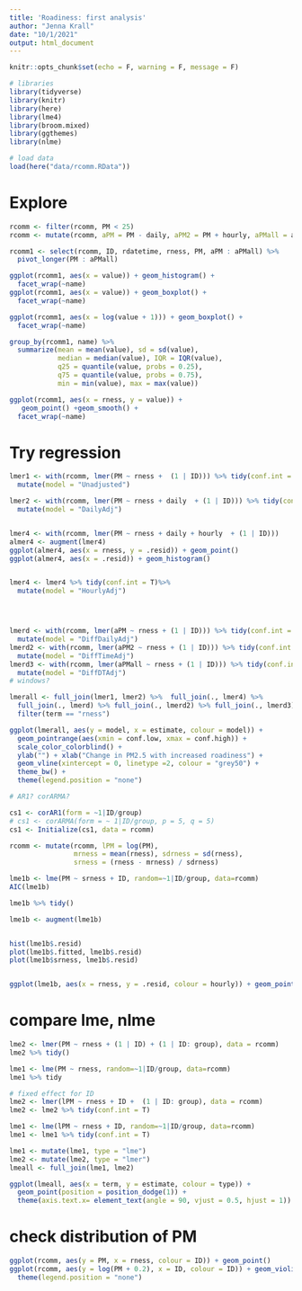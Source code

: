```yaml
---
title: 'Roadiness: first analysis'
author: "Jenna Krall"
date: "10/1/2021"
output: html_document
---
```


```r
knitr::opts_chunk$set(echo = F, warning = F, message = F)
```

```r
# libraries
library(tidyverse)
library(knitr)
library(here)
library(lme4)
library(broom.mixed)
library(ggthemes)
library(nlme)

```


```r
# load data
load(here("data/rcomm.RData"))
```

# Explore


```r
rcomm <- filter(rcomm, PM < 25)
rcomm <- mutate(rcomm, aPM = PM - daily, aPM2 = PM + hourly, aPMall = aPM + hourly)

rcomm1 <- select(rcomm, ID, rdatetime, rness, PM, aPM : aPMall) %>%
  pivot_longer(PM : aPMall)

```


```r
ggplot(rcomm1, aes(x = value)) + geom_histogram() +
  facet_wrap(~name)
ggplot(rcomm1, aes(x = value)) + geom_boxplot() +
  facet_wrap(~name)

ggplot(rcomm1, aes(x = log(value + 1))) + geom_boxplot() +
  facet_wrap(~name)

group_by(rcomm1, name) %>% 
  summarize(mean = mean(value), sd = sd(value),
            median = median(value), IQR = IQR(value),
            q25 = quantile(value, probs = 0.25), 
            q75 = quantile(value, probs = 0.75),
            min = min(value), max = max(value))
```

```r

ggplot(rcomm1, aes(x = rness, y = value)) +
   geom_point() +geom_smooth() +
  facet_wrap(~name)

```
# Try regression

```r
lmer1 <- with(rcomm, lmer(PM ~ rness +  (1 | ID))) %>% tidy(conf.int = T) %>%
  mutate(model = "Unadjusted")

lmer2 <- with(rcomm, lmer(PM ~ rness + daily  + (1 | ID))) %>% tidy(conf.int = T)%>%
  mutate(model = "DailyAdj")


lmer4 <- with(rcomm, lmer(PM ~ rness + daily + hourly  + (1 | ID)))
almer4 <- augment(lmer4)
ggplot(almer4, aes(x = rness, y = .resid)) + geom_point()
ggplot(almer4, aes(x = .resid)) + geom_histogram()


lmer4 <- lmer4 %>% tidy(conf.int = T)%>%
  mutate(model = "HourlyAdj")




lmerd <- with(rcomm, lmer(aPM ~ rness + (1 | ID))) %>% tidy(conf.int = T) %>%
  mutate(model = "DiffDailyAdj")
lmerd2 <- with(rcomm, lmer(aPM2 ~ rness + (1 | ID))) %>% tidy(conf.int = T) %>%
  mutate(model = "DiffTimeAdj")
lmerd3 <- with(rcomm, lmer(aPMall ~ rness + (1 | ID))) %>% tidy(conf.int = T) %>%
  mutate(model = "DiffDTAdj")
# windows?

lmerall <- full_join(lmer1, lmer2) %>%  full_join(., lmer4) %>%
  full_join(., lmerd) %>% full_join(., lmerd2) %>% full_join(., lmerd3) %>%
  filter(term == "rness")
```


```r
ggplot(lmerall, aes(y = model, x = estimate, colour = model)) + 
  geom_pointrange(aes(xmin = conf.low, xmax = conf.high)) +
  scale_color_colorblind() +
  ylab("") + xlab("Change in PM2.5 with increased roadiness") +
  geom_vline(xintercept = 0, linetype =2, colour = "grey50") +
  theme_bw() +
  theme(legend.position = "none")
```





```r
# AR1? corARMA?

cs1 <- corAR1(form = ~1|ID/group)
# cs1 <- corARMA(form = ~ 1|ID/group, p = 5, q = 5)
cs1 <- Initialize(cs1, data = rcomm)

rcomm <- mutate(rcomm, lPM = log(PM),
                mrness = mean(rness), sdrness = sd(rness),
                srness = (rness - mrness) / sdrness) 

lme1b <- lme(PM ~ srness + ID, random=~1|ID/group, data=rcomm)
AIC(lme1b)

lme1b %>% tidy()

lme1b <- augment(lme1b)


hist(lme1b$.resid)
plot(lme1b$.fitted, lme1b$.resid)
plot(lme1b$srness, lme1b$.resid)


ggplot(lme1b, aes(x = rness, y = .resid, colour = hourly)) + geom_point()
```

# compare lme, nlme
```r
lme2 <- lmer(PM ~ rness + (1 | ID) + (1 | ID: group), data = rcomm)
lme2 %>% tidy()

lme1 <- lme(PM ~ rness, random=~1|ID/group, data=rcomm)
lme1 %>% tidy

# fixed effect for ID
lme2 <- lmer(lPM ~ rness + ID +  (1 | ID: group), data = rcomm)
lme2 <- lme2 %>% tidy(conf.int = T)

lme1 <- lme(lPM ~ rness + ID, random=~1|ID/group, data=rcomm)
lme1 <- lme1 %>% tidy(conf.int = T)

lme1 <- mutate(lme1, type = "lme")
lme2 <- mutate(lme2, type = "lmer")
lmeall <- full_join(lme1, lme2)

ggplot(lmeall, aes(x = term, y = estimate, colour = type)) +
  geom_point(position = position_dodge(1)) +
  theme(axis.text.x= element_text(angle = 90, vjust = 0.5, hjust = 1))
```

# check distribution of PM

```r
ggplot(rcomm, aes(y = PM, x = rness, colour = ID)) + geom_point()
ggplot(rcomm, aes(y = log(PM + 0.2), x = ID, colour = ID)) + geom_violin() +
  theme(legend.position = "none")
```
